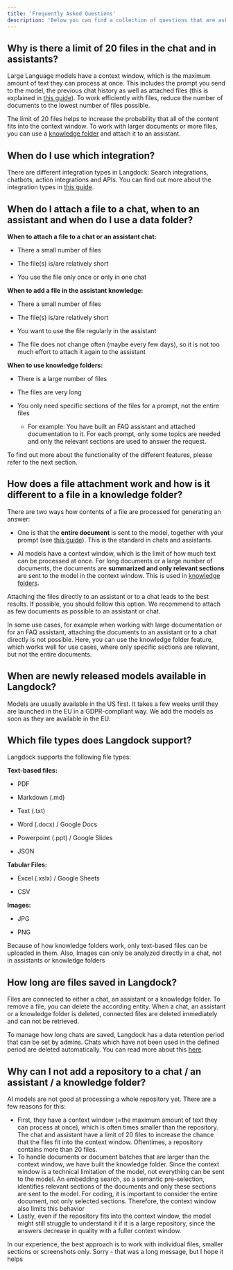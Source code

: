 ```yaml
---
title: 'Frequently Asked Questions'
description: 'Below you can find a collection of questions that are asked regularly.'
---
```


## Why is there a limit of 20 files in the chat and in assistants?

Large Language models have a context window, which is the maximum amount of text they can process at once. This includes the prompt you send to the model, the previous chat history as well as attached files (this is explained in [this guide](https://docs.langdock.com/resources/basics)). To work efficiently with files, reduce the number of documents to the lowest number of files possible.

The limit of 20 files helps to increase the probability that all of the content fits into the context window. To work with larger documents or more files, you can use a [knowledge folder](https://docs.langdock.com/settings/knowledge-folders/introduction) and attach it to an assistant.

## When do I use which integration?

There are different integration types in Langdock: Search integrations, chatbots, action integrations and APIs. You can find out more about the integration types in [this guide](https://docs.langdock.com/settings/integrations/types).

## When do I attach a file to a chat, when to an assistant and when do I use a data folder?

**When to attach a file to a chat or an assistant chat:**

* There a small number of files

* The file(s) is/are relatively short

* You use the file only once or only in one chat

**When to add a file in the assistant knowledge:**

* There a small number of files

* The file(s) is/are relatively short

* You want to use the file regularly in the assistant

* The file does not change often (maybe every few days), so it is not too much effort to attach it again to the assistant

**When to use knowledge folders:**

* There is a large number of files

* The files are very long

* You only need specific sections of the files for a prompt, not the entire files

  * For example: You have built an FAQ assistant and attached documentation to it. For each prompt, only some topics are needed and only the relevant sections are used to answer the request.

To find out more about the functionality of the different features, please refer to the next section.

## How does a file attachment work and how is it different to a file in a knowledge folder?

There are two ways how contents of a file are processed for generating an answer:

* One is that the **entire document** is sent to the model, together with your prompt (see [this guide](https://docs.langdock.com/resources/basics)). This is the standard in chats and assistants.

* AI models have a context window, which is the limit of how much text can be processed at once. For long documents or a large number of documents, the documents are **summarized and only relevant sections** are sent to the model in the context window. This is used in [knowledge folders](https://docs.langdock.com/settings/knowledge-folders/introduction).

Attaching the files directly to an assistant or to a chat leads to the best results. If possible, you should follow this option. We recommend to attach as few documents as possible to an assistant or chat.

In some use cases, for example when working with large documentation or for an FAQ assistant, attaching the documents to an assistant or to a chat directly is not possible. Here, you can use the knowledge folder feature, which works well for use cases, where only specific sections are relevant, but not the entire documents.

## When are newly released models available in Langdock?

Models are usually available in the US first. It takes a few weeks until they are launched in the EU in a GDPR-compliant way. We add the models as soon as they are available in the EU.

## Which file types does Langdock support?

Langdock supports the following file types:

**Text-based files:**

* PDF

* Markdown (.md)

* Text (.txt)

* Word (.docx) / Google Docs

* Powerpoint (.ppt) / Google Slides

* JSON

**Tabular Files:**

* Excel (.xslx) / Google Sheets

* CSV

**Images:**

* JPG

* PNG

<Info>Because of how knowledge folders work, only text-based files can be uploaded in them. Also, Images can only be analyzed directly in a chat, not in assistants or knowledge folders</Info>

## How long are files saved in Langdock?

Files are connected to either a chat, an assistant or a knowledge folder. To remove a file, you can delete the according entity. When a chat, an assistant or a knowledge folder is deleted, connected files are deleted immediately and can not be retrieved.

To manage how long chats are saved, Langdock has a data retention period that can be set by admins. Chats which have not been used in the defined period are deleted automatically. You can read more about this [here](https://docs.langdock.com/settings/workspace#chat).

## Why can I not add a repository to a chat / an assistant / a knowledge folder?
AI models are not good at processing a whole repository yet. There are a few reasons for this:
- First, they have a context window (=the maximum amount of text they can process at once), which is often times smaller than the repository. The chat and assistant have a limit of 20 files to increase the chance that the files fit into the context window. Oftentimes, a repository contains more than 20 files.
- To handle documents or document batches that are larger than the context window, we have built the knowledge folder. Since the context window is a technical limitation of the model, not everything can be sent to the model. An embedding search, so a semantic pre-selection, identifies relevant sections of the documents and only these sections are sent to the model. For coding, it is important to consider the entire document, not only selected sections. Therefore, the context window also limits this behavior
- Lastly, even if the repository fits into the context window, the model might still struggle to understand it if it is a large repository, since the answers decrease in quality with a fuller context window.

In our experience, the best approach is to work with individual files, smaller sections or screenshots only. Sorry - that was a long message, but I hope it helps